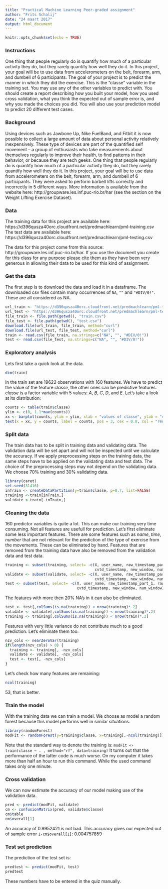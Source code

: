 ```yaml
---
title: "Practical Machine Learning Peer-graded assignment"
author: "Frits Schalij"
date: "24 maart 2017"
output: html_document
---
```


```r
knitr::opts_chunk$set(echo = TRUE)
```
### Instructions

One thing that people regularly do is quantify how much of a particular activity they do, but they rarely quantify how well they do it. In this project, your goal will be to use data from accelerometers on the belt, forearm, arm, and dumbell of 6 participants.
The goal of your project is to predict the manner in which they did the exercise. This is the "classe" variable in the training set. You may use any of the other variables to predict with. You should create a report describing how you built your model, how you used cross validation, what you think the expected out of sample error is, and why you made the choices you did. You will also use your prediction model to predict 20 different test cases.

### Background

Using devices such as Jawbone Up, Nike FuelBand, and Fitbit it is now possible to collect a large amount of data about personal activity relatively inexpensively. These type of devices are part of the quantified self movement – a group of enthusiasts who take measurements about themselves regularly to improve their health, to find patterns in their behavior, or because they are tech geeks. One thing that people regularly do is quantify how much of a particular activity they do, but they rarely quantify how well they do it. In this project, your goal will be to use data from accelerometers on the belt, forearm, arm, and dumbell of 6 participants. They were asked to perform barbell lifts correctly and incorrectly in 5 different ways. More information is available from the website here: http://groupware.les.inf.puc-rio.br/har (see the section on the Weight Lifting Exercise Dataset).

### Data

The training data for this project are available here:
https://d396qusza40orc.cloudfront.net/predmachlearn/pml-training.csv
The test data are available here:
https://d396qusza40orc.cloudfront.net/predmachlearn/pml-testing.csv

The data for this project come from this source: http://groupware.les.inf.puc-rio.br/har. If you use the document you create for this class for any purpose please cite them as they have been very generous in allowing their data to be used for this kind of assignment.

### Get the data

The first step is to download the data and load it in a dataframe.
The downloaded csv files contain many occurrences of `NA`, `""` and `"#DIV/0!"`. These are all considered as NA.

```r
url_train <- "https://d396qusza40orc.cloudfront.net/predmachlearn/pml-training.csv"
url_test <- "https://d396qusza40orc.cloudfront.net/predmachlearn/pml-testing.csv"
file_train <- file.path(getwd(), "train.csv")
file_test <- file.path(getwd(), "test.csv")
download.file(url_train, file_train, method="curl")
download.file(url_test, file_test, method="curl")
train <- read.csv(file_train, na.strings=c("NA", "", "#DIV/0!"))
test <- read.csv(file_test, na.strings=c("NA", "", "#DIV/0!"))
```
### Exploratory analysis

Lets first take a quick look at the data.

```r
dim(train)
```

In the train set are 19622 observations with 160 features. We have to predict the value of the feature $classe$, the other ones can be predictive features. $classe$ is a factor variable with 5 values: $A$, $B$, $C$, $D$, and $E$. Let's take a look at its distribution:

```r
counts <- table(train$classe)
ylim <- c(0, 1.1*max(counts))
xx <- barplot(counts, ylim = ylim, xlab = "values of classe", ylab = "count", main = "distribution of predicted outcomes in train")
text(x = xx, y = counts, label = counts, pos = 3, cex = 0.8, col = "red")
```

### Split data

The train data has to be split in training data and validating data.  The validation data will be set apart and will not be inspected until we calculate the accuracy. If we apply preprocessing steps on the training data, the same steps have to be applied on the validating data and test data. The choice of the preprocessing steps may not depend on the validating data. We choose 70% training and 30% validating data.

```r
library(caret)
set.seed(31416)
inTrain <- createDataPartition(y=train$classe, p=0.7, list=FALSE)
training <-train[inTrain,]
validate <-train[-inTrain,]
```

### Cleaning the data

160 predictor variables is quite a lot. This can make our training very time consuming. Not all features are usefull for prediction. Let's first eliminate some less important features. There are some features such as $name$, $time$, $number$ that are not relevant for the prediction of the type of exercise from the movements. These can be eliminated by hand. Features that are removed from the training data have also be removed from the validation data and test data.

```r
training <- subset(training, select= -c(X, user_name, raw_timestamp_part_1, raw_timestamp_part_2,
                                        cvtd_timestamp, new_window, num_window))
validate <- subset(validate, select= -c(X, user_name, raw_timestamp_part_1, raw_timestamp_part_2,
                                        cvtd_timestamp, new_window, num_window))
test <- subset(test, select= -c(X, user_name, raw_timestamp_part_1, raw_timestamp_part_2,
                                cvtd_timestamp, new_window, num_window))
```

The features with more then 20% NA's in it can also be eliminated.

```r
test <- test[,colSums(is.na(training)) < nrow(training)*.2]
validate <- validate[,colSums(is.na(training)) < nrow(training)*.2]
training <- training[,colSums(is.na(training)) < nrow(train)*.2]
```

Features with very little variance do not contribute much to a good prediction. Let's eliminate them too.

```r
nzv_cols <- nearZeroVar(training)
if(length(nzv_cols) > 0) {
  training <- training[, -nzv_cols]
  validate <- validate[, -nzv_cols]
  test <- test[, -nzv_cols]
}

```

Let's check how many features are remaining:

```r
ncol(training)
```

53, that is better.

### Train the model

With the training data we can train a model. We choose as model a random forest because this model performs well in similar situations.

```r
library(randomForest)
modFit <- randomForest(y=training$classe, x=training[,-ncol(training)])
```

Note that the standard way to denote the training is:
`modFit <- train(classe ~ . , method="rf", data=training)`
It turns out that the performance of the latter code is much worse. On my computer it takes more than half an hour to run this command. While the used command takes only one minute.

### Cross validation

We can now estimate the accuracy of our model making use of the validation data.

```r
pred <- predict(modFit, validate)
cm <- confusionMatrix(pred, validate$classe)
cm$table
cm$overall[1]
```

An accuracy of 0.9952421 is not bad. This accuracy gives our expected out of sample error
`1-cm$overall[1]`: 0.004757859


### Test set prediction

The prediction of the test set is:

```r
predtest <- predict(modFit, test)
predtest
```

These numbers have to be entered in the quiz manually.
